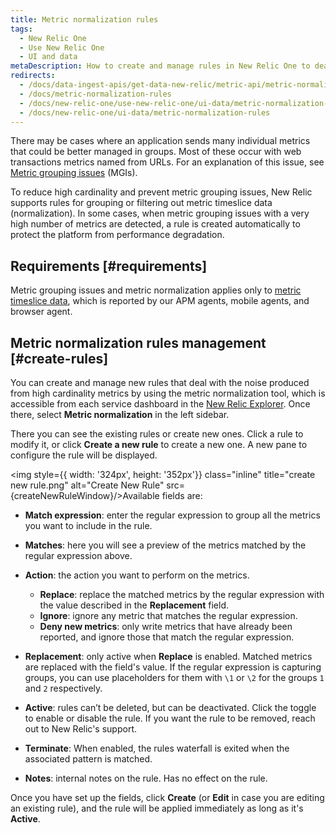 ```yaml
---
title: Metric normalization rules
tags:
  - New Relic One
  - Use New Relic One
  - UI and data
metaDescription: How to create and manage rules in New Relic One to deal with noise from high cardinality metrics and prevent metric grouping issues (MGIs).
redirects:
  - /docs/data-ingest-apis/get-data-new-relic/metric-api/metric-normalization-rules
  - /docs/metric-normalization-rules
  - /docs/new-relic-one/use-new-relic-one/ui-data/metric-normalization-rules
  - /docs/new-relic-one/ui-data/metric-normalization-rules
---
```



There may be cases where an application sends many individual metrics that could be better managed in groups. Most of these occur with web transactions metrics named from URLs. For an explanation of this issue, see [Metric grouping issues](/docs/using-new-relic/cross-product-functions/troubleshooting/metric-grouping-issues) (MGIs).

To reduce high cardinality and prevent metric grouping issues, New Relic supports rules for grouping or filtering out metric timeslice data (normalization). In some cases, when metric grouping issues with a very high number of metrics are detected, a rule is created automatically to protect the platform from performance degradation.

## Requirements [#requirements]

Metric grouping issues and metric normalization applies only to [metric timeslice data](/docs/data-apis/understand-data/new-relic-data-types/#timeslice-data), which is reported by our APM agents, mobile agents, and browser agent. 

## Metric normalization rules management [#create-rules]

You can create and manage new rules that deal with the noise produced from high cardinality metrics by using the metric normalization tool, which is accessible from each service dashboard in the [New Relic Explorer](/docs/new-relic-one/use-new-relic-one/ui-data/new-relic-one-entity-explorer-view-performance-across-apps-services-hosts). Once there, select **Metric normalization** in the left sidebar.

There you can see the existing rules or create new ones. Click a rule to modify it, or click **Create a new rule** to create a new one. A new pane to configure the rule will be displayed.

<img style={{ width: '324px', height: '352px'}} class="inline" title="create new rule.png" alt="Create New Rule" src={createNewRuleWindow}/>Available fields are:

* **Match expression**: enter the regular expression to group all the metrics you want to include in the rule.
* **Matches**: here you will see a preview of the metrics matched by the regular expression above.
* **Action**: the action you want to perform on the metrics.

  * **Replace**: replace the matched metrics by the regular expression with the value described in the **Replacement** field.
  * **Ignore**: ignore any metric that matches the regular expression.
  * **Deny new metrics**: only write metrics that have already been reported, and ignore those that match the regular expression.
* **Replacement**: only active when **Replace** is enabled. Matched metrics are replaced with the field's value. If the regular expression is capturing groups, you can use placeholders for them with `\1` or `\2` for the groups `1` and `2` respectively.
* **Active**: rules can’t be deleted, but can be deactivated. Click the toggle to enable or disable the rule. If you want the rule to be removed, reach out to New Relic's support.
* **Terminate**: When enabled, the rules waterfall is exited when the associated pattern is matched.
* **Notes**: internal notes on the rule. Has no effect on the rule.

Once you have set up the fields, click **Create** (or **Edit** in case you are editing an existing rule), and the rule will be applied immediately as long as it's **Active**.
